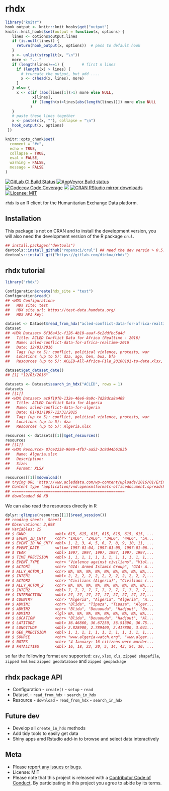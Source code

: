rhdx
=====

```r
library("knitr")
hook_output <- knitr::knit_hooks$get("output")
knitr::knit_hooks$set(output = function(x, options) {
   lines <- options$output.lines
   if (is.null(lines)) {
     return(hook_output(x, options))  # pass to default hook
   }
   x <- unlist(strsplit(x, "\n"))
   more <- "..."
   if (length(lines)==1) {        # first n lines
     if (length(x) > lines) {
       # truncate the output, but add ....
       x <- c(head(x, lines), more)
     }
   } else {
     x <- c(if (abs(lines[1])>1) more else NULL,
            x[lines],
            if (length(x)>lines[abs(length(lines))]) more else NULL
           )
   }
   # paste these lines together
   x <- paste(c(x, ""), collapse = "\n")
   hook_output(x, options)
 })

knitr::opts_chunk$set(
  comment = "#>",
  echo = TRUE,
  collapse = TRUE,
  eval = FALSE,
  warning = FALSE,
  message = FALSE
)
```

[![GitLab CI Build Status](https://gitlab.com/dickoa/rhdx/badges/master/build.svg)](https://gitlab.com/dickoa/rhdx/pipelines) 
[![AppVeyror Build status](https://ci.appveyor.com/api/projects/status/qytbcx7vjq0t9ao5/branch/master?svg=true)](https://ci.appveyor.com/project/dickoa/rhdx) 
[![Codecov Code Coverage](https://codecov.io/gl/dickoa/rhdx/branch/master/graph/badge.svg)](https://codecov.io/gl/dickoa/rhdx)
[![](http://www.r-pkg.org/badges/version/rhdx)](http://www.r-pkg.org/pkg/rhdx)
[![CRAN RStudio mirror downloads](http://cranlogs.r-pkg.org/badges/rhdx)](http://www.r-pkg.org/pkg/rhdx)
[![License: MIT](https://img.shields.io/badge/License-MIT-yellow.svg)](https://opensource.org/licenses/MIT)

`rhdx` is an R client for the Humanitarian Exchange Data platform.

## Installation

This package is not on CRAN and to install the development version, you will also need the development version of the R package `crul`.

```r
## install.packages("devtools")
devtools::install_github("ropensci/crul") ## need the dev versio > 0.5.0
devtools::install_git("https://gitlab.com/dickoa/rhdx")
```
## rhdx tutorial

```r
library("rhdx")
```

```r
Configuration$create(hdx_site = "test")
Configuration$read()
## <HDX Configuration> 
##   HDX site: test
##   HDX site url: https://test-data.humdata.org/
##   HDX API key: 
```

```r
dataset <- Dataset$read_from_hdx("acled-conflict-data-for-africa-realtime-2016")
dataset
## <HDX Dataset> 6f36a41c-f126-4b18-aaaf-6c2ddfbc5d4d 
##   Title: ACLED Conflict Data for Africa (Realtime - 2016)
##   Name: acled-conflict-data-for-africa-realtime-2016
##   Date: 12/03/2016
##   Tags (up to 5): conflict, political violence, protests, war
##   Locations (up to 5): dza, ago, ben, bwa, bfa
##   Resources (up to 5): ACLED-All-Africa-File_20160101-to-date.xlsx, ACLED-All-Africa-File_20160101-to-date_csv.zip

dataset$get_dataset_date()
## [1] "12/03/2016"
```

```r
datasets <- Dataset$search_in_hdx("ACLED", rows = 1)
datasets
## [[1]]
## <HDX Dataset> ac9f19f0-132e-46e6-9a9c-7d29dca8a469 
##   Title: ACLED Conflict Data for Algeria
##   Name: acled-conflict-data-for-algeria
##   Date: 01/01/1997-12/31/2015
##   Tags (up to 5): conflict, political violence, protests, war
##   Locations (up to 5): dza
##   Resources (up to 5): Algeria.xlsx
```

```r
resources <- datasets[[1]]$get_resources()
resources
## [[1]]
## <HDX Resource> 87ce2238-9049-4fb7-aa53-3c9d44b6183b 
##   Name: Algeria.xlsx
##   Description: 
##   Size: 
##   Format: XLSX
```

```r
resources[[1]]$download()
## trying URL 'http://www.acleddata.com/wp-content/uploads/2016/01/Eritrea.xlsx'
## Content type 'application/vnd.openxmlformats-officedocument.spreadsheetml.sheet' length 69983 bytes (68 KB)
## ==================================================
## downloaded 68 KB
```

We can also read the resources directly in R

```r
dplyr::glimpse(resources[[1]]$read_session())
## reading sheet:  Sheet1 
## Observations: 3,698
## Variables: 25
## $ GWNO             <dbl> 615, 615, 615, 615, 615, 615, 615, ...
## $ EVENT_ID_CNTY    <chr> "1ALG", "2ALG", "3ALG", "4ALG", "5A...
## $ EVENT_ID_NO_CNTY <dbl> 1, 2, 3, 4, 5, 6, 7, 8, 9, 10, 11, ...
## $ EVENT_DATE       <dttm> 1997-01-04, 1997-01-05, 1997-01-06...
## $ YEAR             <dbl> 1997, 1997, 1997, 1997, 1997, 1997,...
## $ TIME_PRECISION   <dbl> 1, 1, 1, 1, 1, 1, 1, 1, 1, 1, 1, 1,...
## $ EVENT_TYPE       <chr> "Violence against civilians", "Viol...
## $ ACTOR1           <chr> "GIA: Armed Islamic Group", "GIA: A...
## $ ALLY_ACTOR_1     <chr> NA, NA, NA, NA, NA, NA, NA, NA, NA,...
## $ INTER1           <dbl> 2, 2, 2, 2, 2, 2, 2, 2, 2, 2, 2, 2,...
## $ ACTOR2           <chr> "Civilians (Algeria)", "Civilians (...
## $ ALLY_ACTOR_2     <chr> NA, NA, NA, NA, NA, NA, NA, NA, NA,...
## $ INTER2           <dbl> 7, 7, 7, 7, 7, 7, 7, 7, 7, 7, 7, 7,...
## $ INTERACTION      <dbl> 27, 27, 27, 27, 27, 27, 27, 27, 27,...
## $ COUNTRY          <chr> "Algeria", "Algeria", "Algeria", "A...
## $ ADMIN1           <chr> "Blida", "Tipaza", "Tipaza", "Alger...
## $ ADMIN2           <chr> "Blida", "Douaouda", "Hadjout", "Bo...
## $ ADMIN3           <lgl> NA, NA, NA, NA, NA, NA, NA, NA, NA,...
## $ LOCATION         <chr> "Blida", "Douaouda", "Hadjout", "Al...
## $ LATITUDE         <dbl> 36.46860, 36.67250, 36.51390, 36.75...
## $ LONGITUDE        <dbl> 2.828900, 2.789400, 2.417800, 3.041...
## $ GEO_PRECISION    <dbl> 1, 1, 1, 1, 1, 1, 1, 1, 1, 1, 1, 1,...
## $ SOURCE           <chr> "www.algeria-watch.org", "www.alger...
## $ NOTES            <chr> "4 January: 16 citizens were murder...
## $ FATALITIES       <dbl> 16, 18, 23, 20, 5, 14, 43, 54, 30, ...
```
so far the following format are supported: `csv`, `xlsx`, `xls`, `zipped shapefile`,  `zipped kml` `kmz` `zipped geodatabase` and `zipped geopackage`

## rhdx package API

+ Configuration - `create()` - `setup` - `read`
+ Dataset - `read_from_hdx` - `search_in_hdx`
+ Resource - `download` - `read_from_hdx` - `search_in_hdx`

## Future dev
- Develop all `create_in_hdx` methods
- Add tidy tools to easily get data
- Shiny apps amd Rstudio add-in to browse and select data interactively

## Meta

* Please [report any issues or bugs](https://gitlab.dickoa/rhdx/issues).
* License: MIT
* Please note that this project is released with a [Contributor Code of Conduct](CONDUCT.md). By participating in this project you agree to abide by its terms.
